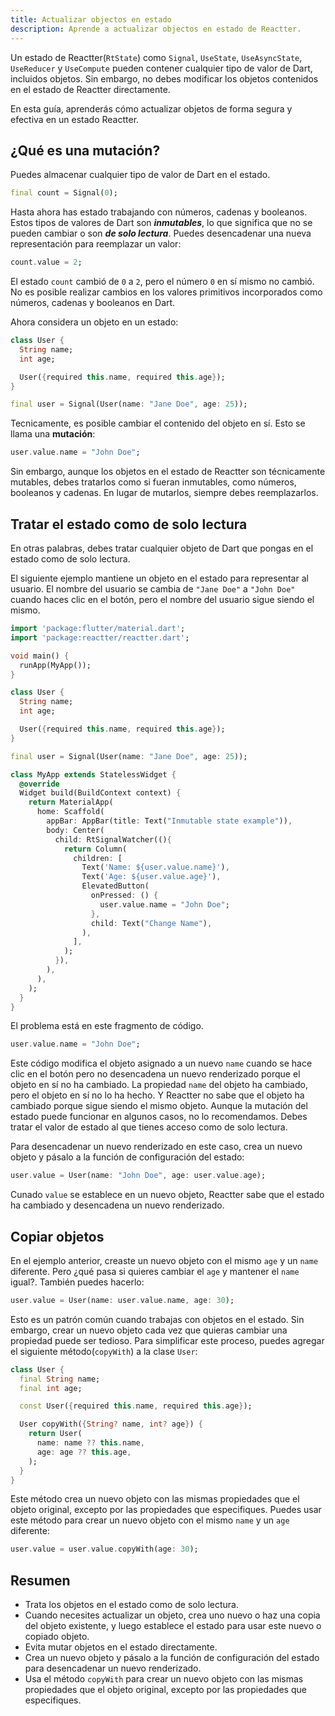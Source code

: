 ```yaml
---
title: Actualizar objectos en estado
description: Aprende a actualizar objectos en estado de Reactter.
---
```


Un estado de Reactter(<HT>`RtState`</HT>) como <HT>`Signal`</HT>, <HT>`UseState`</HT>, <HT>`UseAsyncState`</HT>, <HT>`UseReducer`</HT> y <HT>`UseCompute`</HT> pueden contener cualquier tipo de valor de Dart, incluidos objetos.
Sin embargo, no debes modificar los objetos contenidos en el estado de Reactter directamente.

En esta guía, aprenderás cómo actualizar objetos de forma segura y efectiva en un estado Reactter.

## ¿Qué es una mutación?

Puedes almacenar cualquier tipo de valor de Dart en el estado.

```dart showLineNumbers=false
final count = Signal(0);
```

Hasta ahora has estado trabajando con números, cadenas y booleanos.
Estos tipos de valores de Dart son _**inmutables**_, lo que significa que no se pueden cambiar o son _**de solo lectura**_.
Puedes desencadenar una nueva representación para reemplazar un valor:

```dart showLineNumbers=false
count.value = 2;
```

El estado `count` cambió de <HN>`0`</HN> a <HN>`2`</HN>, pero el número <HN>`0`</HN> en sí mismo no cambió.
No es posible realizar cambios en los valores primitivos incorporados como números, cadenas y booleanos en Dart.

Ahora considera un objeto en un estado:

```dart showLineNumbers=false collapse={1-7}
class User {
  String name;
  int age;

  User({required this.name, required this.age});
}

final user = Signal(User(name: "Jane Doe", age: 25));
```

Tecnicamente, es posible cambiar el contenido del objeto en sí. Esto se llama una **mutación**:

```dart showLineNumbers=false
user.value.name = "John Doe";
```

Sin embargo, aunque los objetos en el estado de Reactter son técnicamente mutables, debes tratarlos como si fueran inmutables, como números, booleanos y cadenas.
En lugar de mutarlos, siempre debes reemplazarlos.

## Tratar el estado como de solo lectura

En otras palabras, debes tratar cualquier objeto de Dart que pongas en el estado como de solo lectura.

El siguiente ejemplo mantiene un objeto en el estado para representar al usuario.
El nombre del usuario se cambia de <HS>`"Jane Doe"`</HS> a <HS>`"John Doe"`</HS> cuando haces clic en el botón,
pero el nombre del usuario sigue siendo el mismo.

```dart title="main.dart" "Signal" "User" "RtSignalWatcher" "user.value.name" "user.value.age" "user" mark={31}
import 'package:flutter/material.dart';
import 'package:reactter/reactter.dart';

void main() {
  runApp(MyApp());
}

class User {
  String name;
  int age;

  User({required this.name, required this.age});
}

final user = Signal(User(name: "Jane Doe", age: 25));

class MyApp extends StatelessWidget {
  @override
  Widget build(BuildContext context) {
    return MaterialApp(
      home: Scaffold(
        appBar: AppBar(title: Text("Inmutable state example")),
        body: Center(
          child: RtSignalWatcher((){
            return Column(
              children: [
                Text('Name: ${user.value.name}'),
                Text('Age: ${user.value.age}'),
                ElevatedButton(
                  onPressed: () {
                    user.value.name = "John Doe";
                  },
                  child: Text("Change Name"),
                ),
              ],
            );
          }),
        ),
      ),
    );
  }
}
```

El problema está en este fragmento de código.

```dart startLineNumber=24
user.value.name = "John Doe";
```

Este código modifica el objeto asignado a un nuevo `name` cuando se hace clic en el botón
pero no desencadena un nuevo renderizado porque el objeto en sí no ha cambiado.
La propiedad `name` del objeto ha cambiado, pero el objeto en sí no lo ha hecho.
Y Reactter no sabe que el objeto ha cambiado porque sigue siendo el mismo objeto.
Aunque la mutación del estado puede funcionar en algunos casos, no lo recomendamos.
Debes tratar el valor de estado al que tienes acceso como de solo lectura.

Para desencadenar un nuevo renderizado en este caso, crea un nuevo objeto y pásalo a la función de configuración del estado:

```dart startLineNumber=24
user.value = User(name: "John Doe", age: user.value.age);
```

Cunado `value` se establece en un nuevo objeto, Reactter sabe que el estado ha cambiado y desencadena un nuevo renderizado.

## Copiar objetos

En el ejemplo anterior, creaste un nuevo objeto con el mismo `age` y un `name` diferente.
Pero ¿qué pasa si quieres cambiar el `age` y mantener el `name` igual?. También puedes hacerlo:

```dart showLineNumbers=false
user.value = User(name: user.value.name, age: 30);
```

Esto es un patrón común cuando trabajas con objetos en el estado.
Sin embargo, crear un nuevo objeto cada vez que quieras cambiar una propiedad puede ser tedioso.
Para simplificar este proceso, puedes agregar el siguiente método(<HM>`copyWith`</HM>) a la clase <HT>`User`</HT>:

```dart collapse={2-6} ins="final" ins={7-13} mark={2-3} mark="copyWith"
class User {
  final String name;
  final int age;

  const User({required this.name, required this.age});

  User copyWith({String? name, int? age}) {
    return User(
      name: name ?? this.name,
      age: age ?? this.age,
    );
  }
}
```

Este método crea un nuevo objeto con las mismas propiedades que el objeto original, excepto por las propiedades que especifiques.
Puedes usar este método para crear un nuevo objeto con el mismo `name` y un `age` diferente:

```dart showLineNumbers=false ".copyWith"
user.value = user.value.copyWith(age: 30);
```

## Resumen

- Trata los objetos en el estado como de solo lectura.
- Cuando necesites actualizar un objeto, crea uno nuevo o haz una copia del objeto existente, y luego establece el estado para usar este nuevo o copiado objeto.
- Evita mutar objetos en el estado directamente.
- Crea un nuevo objeto y pásalo a la función de configuración del estado para desencadenar un nuevo renderizado.
- Usa el método <HM>`copyWith`</HM> para crear un nuevo objeto con las mismas propiedades que el objeto original, excepto por las propiedades que especifiques.